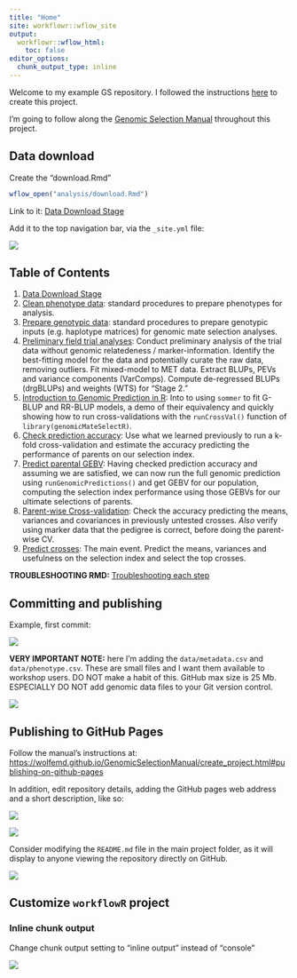 ```yaml
---
title: "Home"
site: workflowr::wflow_site
output:
  workflowr::wflow_html:
    toc: false
editor_options:
  chunk_output_type: inline
---
```


Welcome to my example GS repository. I followed the instructions [here](https://wolfemd.github.io/GenomicSelectionManual/create_project.html) to create this project.

I'm going to follow along the [Genomic Selection Manual](https://wolfemd.github.io/GenomicSelectionManual/) throughout this project.

## Data download

Create the "download.Rmd"

```r
wflow_open("analysis/download.Rmd")
```

Link to it: [Data Download Stage](download.html)

Add it to the top navigation bar, via the `_site.yml` file:

![](images/paste-72D2779D.png)

## Table of Contents

1. [Data Download Stage](download.html)
2. [Clean phenotype data](clean_phenos.html): standard procedures to prepare phenotypes for analysis.
3. [Prepare genotypic data](prep_genos.html): standard procedures to prepare genotypic inputs (e.g. haplotype matrices) for genomic mate selection analyses.
4. [Preliminary field trial analyses](get_blups.html): Conduct preliminary analysis of the trial data without genomic relatedeness / marker-information. Identify the best-fitting model for the data and potentially curate the raw data, removing outliers. Fit mixed-model to MET data. Extract BLUPs, PEVs and variance components (VarComps). Compute de-regressed BLUPs (drgBLUPs) and weights (WTS) for “Stage 2.”
5. [Introduction to Genomic Prediction in R](intro_gp.html): Into to using `sommer` to fit G-BLUP and RR-BLUP models, a demo of their equivalency and quickly showing how to run cross-validations with the `runCrossVal()` function of `library(genomicMateSelectR)`.
6. [Check prediction accuracy](kfoldcrossval.html): Use what we learned previously to run a k-fold cross-validation and estimate the accuracy predicting the performance of parents on our selection index.
7. [Predict parental GEBV](get_gebv.html): Having checked prediction accuracy and assuming we are satisfied, we can now run the full genomic prediction using `runGenomicPredictions()` and get GEBV for our population, computing the selection index performance using those GEBVs for our ultimate selections of parents.
8. [Parent-wise Cross-validation](parentwise_cv.html): Check the accuracy predicting the means, variances and covariances in previously untested crosses. _Also_ verify using marker data that the pedigree is correct, before doing the parent-wise CV.
9. [Predict crosses](pred_crosses.html): The main event. Predict the means, variances and usefulness on the selection index and select the top crosses.

**TROUBLESHOOTING RMD:** [Troubleshooting each step](troubleshooting.html)

## Committing and publishing 

Example, first commit:

![](images/paste-1EE3E624.png)

**VERY IMPORTANT NOTE:** here I'm adding the `data/metadata.csv` and `data/phenotype.csv`. These are small files and I want them available to workshop users. DO NOT make a habit of this. GitHub max size is 25 Mb. ESPECIALLY DO NOT add genomic data files to your Git version control.

![](images/paste-90E446A0.png)

## Publishing to GitHub Pages

Follow the manual's instructions at: <https://wolfemd.github.io/GenomicSelectionManual/create_project.html#publishing-on-github-pages>

In addition, edit repository details, adding the GitHub pages web address and a short description, like so:

![](images/paste-CB5D91AC.png)

![](images/paste-AD7AEEAC.png)

Consider modifying the `README.md` file in the main project folder, as it will display to anyone viewing the repository directly on GitHub.

![](images/paste-2F34C15B.png)

## Customize `workflowR` project

### Inline chunk output

Change chunk output setting to "inline output" instead of "console"

![](images/paste-46ECDEBA.png)
